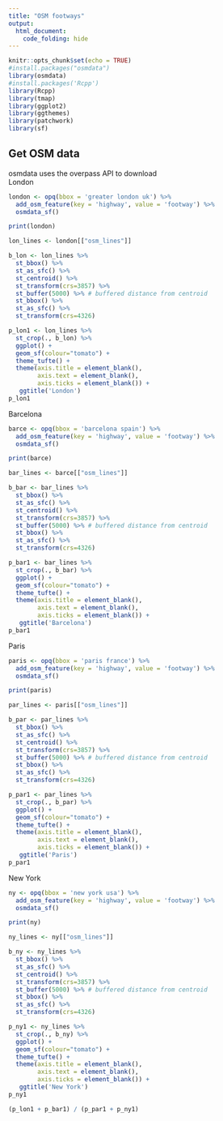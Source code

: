 ```yaml
---
title: "OSM footways"
output: 
  html_document:
    code_folding: hide
---
```


```r
knitr::opts_chunk$set(echo = TRUE)
#install.packages("osmdata")
library(osmdata)
#install.packages('Rcpp')
library(Rcpp)
library(tmap)
library(ggplot2)
library(ggthemes)
library(patchwork)
library(sf)
```

## Get OSM data

osmdata uses the overpass API to download  
London

```r
london <- opq(bbox = 'greater london uk') %>%
  add_osm_feature(key = 'highway', value = 'footway') %>%
  osmdata_sf()
```

```r
print(london)
```

```r
lon_lines <- london[["osm_lines"]]
```

```r
b_lon <- lon_lines %>%
  st_bbox() %>%
  st_as_sfc() %>%
  st_centroid() %>%
  st_transform(crs=3857) %>%
  st_buffer(5000) %>% # buffered distance from centroid
  st_bbox() %>% 
  st_as_sfc() %>%
  st_transform(crs=4326)
```

```r
p_lon1 <- lon_lines %>%
  st_crop(., b_lon) %>%
  ggplot() +
  geom_sf(colour="tomato") +
  theme_tufte() +
  theme(axis.title = element_blank(),
        axis.text = element_blank(),
        axis.ticks = element_blank()) +
   ggtitle('London')
p_lon1
```

Barcelona

```r
barce <- opq(bbox = 'barcelona spain') %>%
  add_osm_feature(key = 'highway', value = 'footway') %>%
  osmdata_sf()
```

```r
print(barce)
```

```r
bar_lines <- barce[["osm_lines"]]
```

```r
b_bar <- bar_lines %>%
  st_bbox() %>%
  st_as_sfc() %>%
  st_centroid() %>%
  st_transform(crs=3857) %>%
  st_buffer(5000) %>% # buffered distance from centroid
  st_bbox() %>% 
  st_as_sfc() %>%
  st_transform(crs=4326)
```

```r
p_bar1 <- bar_lines %>%
  st_crop(., b_bar) %>%
  ggplot() +
  geom_sf(colour="tomato") +
  theme_tufte() +
  theme(axis.title = element_blank(),
        axis.text = element_blank(),
        axis.ticks = element_blank()) +
   ggtitle('Barcelona')
p_bar1
```

Paris

```r
paris <- opq(bbox = 'paris france') %>%
  add_osm_feature(key = 'highway', value = 'footway') %>%
  osmdata_sf()
```

```r
print(paris)
```

```r
par_lines <- paris[["osm_lines"]]
```

```r
b_par <- par_lines %>%
  st_bbox() %>%
  st_as_sfc() %>%
  st_centroid() %>%
  st_transform(crs=3857) %>%
  st_buffer(5000) %>% # buffered distance from centroid
  st_bbox() %>% 
  st_as_sfc() %>%
  st_transform(crs=4326)
```

```r
p_par1 <- par_lines %>%
  st_crop(., b_par) %>%
  ggplot() +
  geom_sf(colour="tomato") +
  theme_tufte() +
  theme(axis.title = element_blank(),
        axis.text = element_blank(),
        axis.ticks = element_blank()) +
   ggtitle('Paris')
p_par1
```


New York

```r
ny <- opq(bbox = 'new york usa') %>%
  add_osm_feature(key = 'highway', value = 'footway') %>%
  osmdata_sf()
```

```r
print(ny)
```

```r
ny_lines <- ny[["osm_lines"]]
```

```r
b_ny <- ny_lines %>%
  st_bbox() %>%
  st_as_sfc() %>%
  st_centroid() %>%
  st_transform(crs=3857) %>%
  st_buffer(5000) %>% # buffered distance from centroid
  st_bbox() %>% 
  st_as_sfc() %>%
  st_transform(crs=4326)
```

```r
p_ny1 <- ny_lines %>%
  st_crop(., b_ny) %>%
  ggplot() +
  geom_sf(colour="tomato") +
  theme_tufte() +
  theme(axis.title = element_blank(),
        axis.text = element_blank(),
        axis.ticks = element_blank()) +
   ggtitle('New York')
p_ny1
```


```r
(p_lon1 + p_bar1) / (p_par1 + p_ny1) 
```

